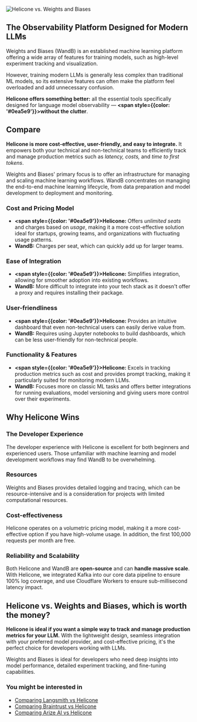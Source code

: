 ![Helicone vs. Weights and Biases](/static/blog/weights-and-biases.webp)

## The Observability Platform Designed for Modern LLMs

Weights and Biases (WandB) is an established machine learning platform offering a wide array of features for training models, such as high-level experiment tracking and visualization.

However, training modern LLMs is generally less complex than traditional ML models, so its extensive features can often make the platform feel overloaded and add unnecessary confusion.

**Helicone offers something better:** all the essential tools specifically designed for language model observability — **<span style={{color: '#0ea5e9'}}>without the clutter</span>**.

## Compare

**Helicone is more cost-effective, user-friendly, and easy to integrate.** It empowers both your technical and non-technical teams to efficiently track and manage production metrics such as _latency, costs,_ and _time to first tokens_.

Weights and Biases' primary focus is to offer an infrastructure for managing and scaling machine learning workflows. WandB concentrates on managing the end-to-end machine learning lifecycle, from data preparation and model development to deployment and monitoring.

### Cost and Pricing Model

- **<span style={{color: '#0ea5e9'}}>Helicone:</span>** Offers _unlimited seats_ and charges based on _usage_, making it a more cost-effective solution ideal for startups, growing teams, and organizations with fluctuating usage patterns.
- **WandB:** Charges per seat, which can quickly add up for larger teams.

### Ease of Integration

- **<span style={{color: '#0ea5e9'}}>Helicone:</span>** Simplifies integration, allowing for smoother adoption into existing workflows.
- **WandB:** More difficult to integrate into your tech stack as it doesn't offer a proxy and requires installing their package.

### User-friendliness

- **<span style={{color: '#0ea5e9'}}>Helicone:</span>** Provides an intuitive dashboard that even non-technical users can easily derive value from.
- **WandB:** Requires using Jupyter notebooks to build dashboards, which can be less user-friendly for non-technical people.

### Functionality & Features

- **<span style={{color: '#0ea5e9'}}>Helicone:</span>** Excels in tracking production metrics such as cost and provides prompt tracking, making it particularly suited for monitoring modern LLMs.
- **WandB:** Focuses more on classic ML tasks and offers better integrations for running evaluations, model versioning and giving users more control over their experiments.

## **Why Helicone Wins**

### The Developer Experience

The developer experience with Helicone is excellent for both beginners and experienced users. Those unfamiliar with machine learning and model development workflows may find WandB to be overwhelming.

### Resources

Weights and Biases provides detailed logging and tracing, which can be resource-intensive and is a consideration for projects with limited computational resources.

### Cost-effectiveness

Helicone operates on a volumetric pricing model, making it a more cost-effective option if you have high-volume usage. In addition, the first 100,000 requests per month are free.

### Reliability and Scalability

Both Helicone and WandB are **open-source** and can **handle massive scale**. With Helicone, we integrated Kafka into our core data pipeline to ensure 100% log coverage, and use Cloudflare Workers to ensure sub-millisecond latency impact.

## Helicone vs. Weights and Biases, which is worth the money?

**Helicone is ideal if you want a simple way to track and manage production metrics for your LLM.** With the lightweight design, seamless integration with your preferred model provider, and cost-effective pricing, it's the perfect choice for developers working with LLMs.

Weights and Biases is ideal for developers who need deep insights into model performance, detailed experiment tracking, and fine-tuning capabilities.

<CallToAction
  title="Ready to scale your LLM app?"
  description="Track your LLM usage, optimize costs, improve your prompts, and scale your LLM app with Helicone."
  primaryButtonText="Try Helicone for free"
  primaryButtonLink="https://www.helicone.ai/signup"
  secondaryButtonText="Contact us"
  secondaryButtonLink="https://www.helicone.ai/contact"
/>

### You might be interested in

- <a href="/blog/langsmith-alternatives" rel="noopener" target="_blank">
    Comparing Langsmith vs Helicone
  </a>
- <a href="/blog/braintrust-alternatives" rel="noopener" target="_blank">
    Comparing Braintrust vs Helicone
  </a>
- <a href="/blog/best-arize-alternatives" rel="noopener" target="_blank">
    Comparing Arize AI vs Helicone
  </a>
